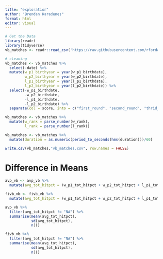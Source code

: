 ```yaml
---
title: "exploration"
author: "Brendan Karadenes"
format: html
editor: visual
---
```


```r
# Get the Data
library(readr)
library(tidyverse)
vb_matches <- readr::read_csv('https://raw.githubusercontent.com/rfordatascience/tidytuesday/master/data/2020/2020-05-19/vb_matches.csv', guess_max = 76000)
```

```r
# cleaning
vb_matches <- vb_matches %>%
  select(-date) %>%
  mutate(w_p1_birthyear = year(w_p1_birthdate),
         w_p2_birthyear = year(w_p2_birthdate),
         l_p1_birthyear = year(l_p1_birthdate),
         l_p2_birthyear = year(l_p2_birthdate)) %>%
  select(-w_p1_birthdate,
         -w_p2_birthdate,
         -l_p1_birthdate,
         -l_p2_birthdate) %>%
  separate(col = score, into = c("first_round", "second_round", "thrid_round"), sep = ", ", fill = "right")
```

```r
vb_matches <- vb_matches %>%
  mutate(w_rank = parse_number(w_rank),
         l_rank = parse_number(l_rank))
```

```r
vb_matches <- vb_matches %>%
  mutate(duration = as.numeric(period_to_seconds(hms(duration)))/60)
```

```r
write.csv(vb_matches,"vb_matches.csv", row.names = FALSE)
```

# Difference in Means

```r
avp_vb <- avp_vb %>%
  mutate(avg_tot_hitpct = (w_p1_tot_hitpct + w_p2_tot_hitpct + l_p1_tot_hitpct + l_p2_tot_hitpct)/4)
```

```r
fivb_vb <- fivb_vb %>%
  mutate(avg_tot_hitpct = (w_p1_tot_hitpct + w_p2_tot_hitpct + l_p1_tot_hitpct + l_p2_tot_hitpct)/4)
```

```r
avp_vb %>%
  filter(avg_tot_hitpct != "NA") %>%
  summarise(mean(avg_tot_hitpct),
            sd(avg_tot_hitpct),
            n())
```

```r
fivb_vb %>%
  filter(avg_tot_hitpct != "NA") %>%
  summarise(mean(avg_tot_hitpct),
            sd(avg_tot_hitpct),
            n())
```





